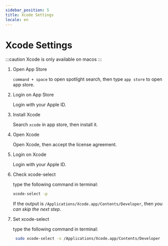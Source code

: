 ```yaml
---
sidebar_position: 5
title: Xcode Settings
locale: en
---
```


# Xcode Settings

:::caution
Xcode is only available on macos
:::

1. Open App Store

   `command + space` to open spotlight search, then type `app store` to open app store.

2. Login on App Store

   Login with your Apple ID.

3. Install Xcode

   Search `xcode` in app store, then install it.

4. Open Xcode

   Open Xcode, then accept the license agreement.

5. Login on Xcode

   Login with your Apple ID.

6. Check xcode-select

   type the following command in terminal:

   ```bash
   xcode-select -p
   ```

   If the output is `/Applications/Xcode.app/Contents/Developer`, then _you can skip the next step_.

7. Set xcode-select

   type the following command in terminal:

   ```bash
    sudo xcode-select -s /Applications/Xcode.app/Contents/Developer
   ```
